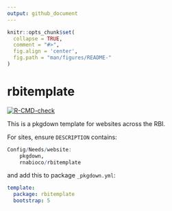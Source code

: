 ```yaml
---
output: github_document
---
```


<!-- README.md is generated from README.Rmd. Please edit that file -->

```r
knitr::opts_chunk$set(
  collapse = TRUE,
  comment = "#>",
  fig.align = 'center',
  fig.path = "man/figures/README-"
)
```

# rbitemplate

<!-- badges: start -->
[![R-CMD-check](https://github.com/rnabioco/rbitemplate/actions/workflows/R-CMD-check.yaml/badge.svg)](https://github.com/rnabioco/rbitemplate/actions/workflows/R-CMD-check.yaml)
<!-- badges: end -->

This is a pkgdown template for websites across the RBI.

For sites, ensure `DESCRIPTION` contains:

```r
Config/Needs/website:
    pkgdown,
    rnabioco/rbitemplate
```

and add this to package `_pkgdown.yml`:

```yaml
template:
  package: rbitemplate
  bootstrap: 5
```